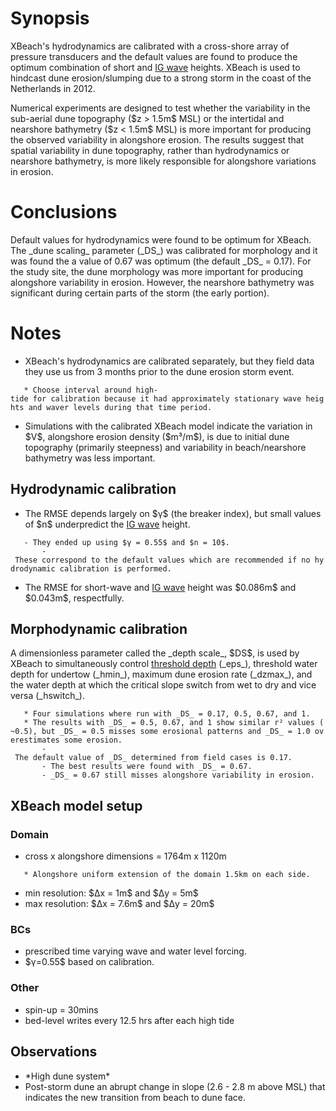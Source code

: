 = Synopsis =
XBeach's hydrodynamics are calibrated with a cross-shore array of pressure transducers and the default values are found to produce the optimum combination of short and [[IG waves|IG wave]] heights. XBeach is used to hindcast dune erosion/slumping due to a strong storm in the coast of the Netherlands in 2012.

Numerical experiments are designed to test whether the variability in the sub-aerial dune topography ($z > 1.5m$ MSL) or the intertidal and nearshore bathymetry ($z < 1.5m$ MSL) is more important for producing the observed variability in alongshore erosion. The results suggest that spatial variability in dune topography, rather than hydrodynamics or nearshore bathymetry, is more likely responsible for alongshore variations in erosion.

= Conclusions =
Default values for hydrodynamics were found to be optimum for XBeach. The _dune scaling_ parameter (_DS_) was calibrated for morphology and it was found the a value of 0.67 was optimum (the default _DS_ = 0.17). For the study site, the dune morphology was more important for producing alongshore variability in erosion. However, the nearshore bathymetry was significant during certain parts of the storm (the early portion).

= Notes =
* XBeach's hydrodynamics are calibrated separately, but they field data they use us from 3 months prior to the dune erosion storm event.
	* Choose interval around high-tide for calibration because it had approximately stationary wave heights and waver levels during that time period.
* Simulations with the calibrated XBeach model indicate the variation in $V$, alongshore erosion density ($m³/m$), is due to initial dune topography (primarily steepness) and variability in beach/nearshore bathymetry was less important.

== Hydrodynamic calibration ==
* The RMSE depends largely on $γ$ (the breaker index), but small values of $n$ underpredict the [[IG waves|IG wave]] height.
	- They ended up using $γ = 0.55$ and $n = 10$.
		- These correspond to the default values which are recommended if no hydrodynamic calibration is performed.
* The RMSE for short-wave and [[IG waves|IG wave]] height was $0.086m$ and $0.043m$, respectfully.

== Morphodynamic calibration ==
A dimensionless parameter called the _depth scale_, $DS$, is used by XBeach to simultaneously control [[threshold depth]] (_eps_), threshold water depth for undertow (_hmin_), maximum dune erosion rate (_dzmax_), and the water depth at which the critical slope switch from wet to dry and vice versa (_hswitch_). 
	* Four simulations where run with _DS_ = 0.17, 0.5, 0.67, and 1.
	* The results with _DS_ = 0.5, 0.67, and 1 show similar r² values (~0.5), but _DS_ = 0.5 misses some erosional patterns and _DS_ = 1.0 overestimates some erosion.
		- The default value of _DS_ determined from field cases is 0.17.
		- The best results were found with _DS_ = 0.67.
		- _DS_ = 0.67 still misses alongshore variability in erosion.

== XBeach model setup ==
=== Domain ===
* cross x alongshore dimensions = 1764m x 1120m
	* Alongshore uniform extension of the domain 1.5km on each side.
* min resolution: $Δx = 1m$ and $Δy = 5m$
* max resolution: $Δx = 7.6m$ and $Δy = 20m$
=== BCs ===
* prescribed time varying wave and water level forcing.
* $γ=0.55$ based on calibration.
=== Other ===
* spin-up = 30mins
* bed-level writes every 12.5 hrs after each high tide

== Observations ==
* *High dune system*
* Post-storm dune an abrupt change in slope (2.6 - 2.8 m above MSL) that indicates the new transition from beach to dune face.

